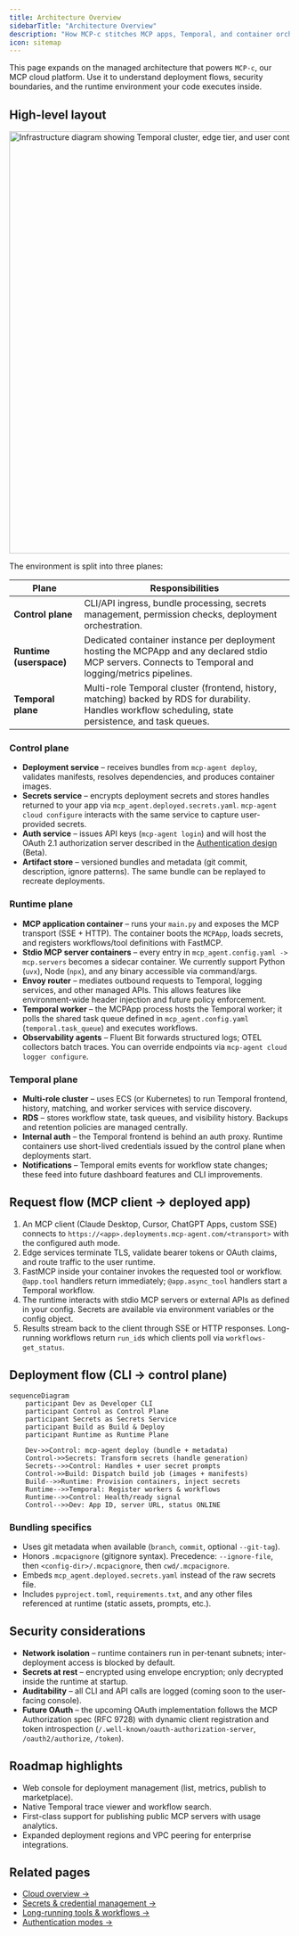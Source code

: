 ```yaml
---
title: Architecture Overview
sidebarTitle: "Architecture Overview"
description: "How MCP-c stitches MCP apps, Temporal, and container orchestration together"
icon: sitemap
---
```


This page expands on the managed architecture that powers `MCP-c`, our MCP cloud platform. Use it to understand deployment flows, security boundaries, and the runtime environment your code executes inside.

## High-level layout

<img
  src="https://github.com/user-attachments/assets/bb232060-a3cd-4ac1-a6f3-2d228f134d07"
  alt="Infrastructure diagram showing Temporal cluster, edge tier, and user container instances"
  width="721"
  height="758"
/>

The environment is split into three planes:

| Plane | Responsibilities |
| --- | --- |
| **Control plane** | CLI/API ingress, bundle processing, secrets management, permission checks, deployment orchestration. |
| **Runtime (userspace)** | Dedicated container instance per deployment hosting the MCPApp and any declared stdio MCP servers. Connects to Temporal and logging/metrics pipelines. |
| **Temporal plane** | Multi-role Temporal cluster (frontend, history, matching) backed by RDS for durability. Handles workflow scheduling, state persistence, and task queues. |

### Control plane

- **Deployment service** – receives bundles from `mcp-agent deploy`, validates manifests, resolves dependencies, and produces container images.
- **Secrets service** – encrypts deployment secrets and stores handles returned to your app via `mcp_agent.deployed.secrets.yaml`. `mcp-agent cloud configure` interacts with the same service to capture user-provided secrets.
- **Auth service** – issues API keys (`mcp-agent login`) and will host the OAuth 2.1 authorization server described in the [Authentication design](https://github.com/lastmile-ai/lm/docs-revamp/blob/main/mcp-agent9/docs/cloud/authentication/overview.mdx) (Beta).
- **Artifact store** – versioned bundles and metadata (git commit, description, ignore patterns). The same bundle can be replayed to recreate deployments.

### Runtime plane

- **MCP application container** – runs your `main.py` and exposes the MCP transport (SSE + HTTP). The container boots the `MCPApp`, loads secrets, and registers workflows/tool definitions with FastMCP.
- **Stdio MCP server containers** – every entry in `mcp_agent.config.yaml -> mcp.servers` becomes a sidecar container. We currently support Python (`uvx`), Node (`npx`), and any binary accessible via command/args.
- **Envoy router** – mediates outbound requests to Temporal, logging services, and other managed APIs. This allows features like environment-wide header injection and future policy enforcement.
- **Temporal worker** – the MCPApp process hosts the Temporal worker; it polls the shared task queue defined in `mcp_agent.config.yaml` (`temporal.task_queue`) and executes workflows.
- **Observability agents** – Fluent Bit forwards structured logs; OTEL collectors batch traces. You can override endpoints via `mcp-agent cloud logger configure`.

### Temporal plane

- **Multi-role cluster** – uses ECS (or Kubernetes) to run Temporal frontend, history, matching, and worker services with service discovery.
- **RDS** – stores workflow state, task queues, and visibility history. Backups and retention policies are managed centrally.
- **Internal auth** – the Temporal frontend is behind an auth proxy. Runtime containers use short-lived credentials issued by the control plane when deployments start.
- **Notifications** – Temporal emits events for workflow state changes; these feed into future dashboard features and CLI improvements.

## Request flow (MCP client → deployed app)

1. An MCP client (Claude Desktop, Cursor, ChatGPT Apps, custom SSE) connects to `https://<app>.deployments.mcp-agent.com/<transport>` with the configured auth mode.
2. Edge services terminate TLS, validate bearer tokens or OAuth claims, and route traffic to the user runtime.
3. FastMCP inside your container invokes the requested tool or workflow. `@app.tool` handlers return immediately; `@app.async_tool` handlers start a Temporal workflow.
4. The runtime interacts with stdio MCP servers or external APIs as defined in your config. Secrets are available via environment variables or the config object.
5. Results stream back to the client through SSE or HTTP responses. Long-running workflows return `run_id`s which clients poll via `workflows-get_status`.

## Deployment flow (CLI → control plane)

```mermaid
sequenceDiagram
    participant Dev as Developer CLI
    participant Control as Control Plane
    participant Secrets as Secrets Service
    participant Build as Build & Deploy
    participant Runtime as Runtime Plane

    Dev->>Control: mcp-agent deploy (bundle + metadata)
    Control->>Secrets: Transform secrets (handle generation)
    Secrets-->>Control: Handles + user secret prompts
    Control->>Build: Dispatch build job (images + manifests)
    Build-->>Runtime: Provision containers, inject secrets
    Runtime-->>Temporal: Register workers & workflows
    Runtime-->>Control: Health/ready signal
    Control-->>Dev: App ID, server URL, status ONLINE
```

### Bundling specifics

- Uses git metadata when available (`branch`, `commit`, optional `--git-tag`).
- Honors `.mcpacignore` (gitignore syntax). Precedence: `--ignore-file`, then `<config-dir>/.mcpacignore`, then `cwd/.mcpacignore`.
- Embeds `mcp_agent.deployed.secrets.yaml` instead of the raw secrets file.
- Includes `pyproject.toml`, `requirements.txt`, and any other files referenced at runtime (static assets, prompts, etc.).

## Security considerations

- **Network isolation** – runtime containers run in per-tenant subnets; inter-deployment access is blocked by default.
- **Secrets at rest** – encrypted using envelope encryption; only decrypted inside the runtime at startup.
- **Auditability** – all CLI and API calls are logged (coming soon to the user-facing console).
- **Future OAuth** – the upcoming OAuth implementation follows the MCP Authorization spec (RFC 9728) with dynamic client registration and token introspection (`/.well-known/oauth-authorization-server`, `/oauth2/authorize`, `/token`).

## Roadmap highlights

- Web console for deployment management (list, metrics, publish to marketplace).
- Native Temporal trace viewer and workflow search.
- First-class support for publishing public MCP servers with usage analytics.
- Expanded deployment regions and VPC peering for enterprise integrations.

## Related pages

- [Cloud overview →](/cloud/mcp-agent-cloud/overview)
- [Secrets & credential management →](/cloud/mcp-agent-cloud/manage-secrets)
- [Long-running tools & workflows →](/cloud/mcp-agent-cloud/long-running-tools)
- [Authentication modes →](/cloud/authentication/overview)
